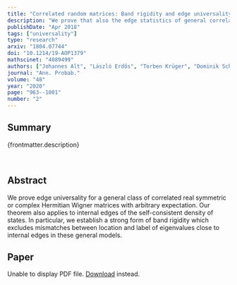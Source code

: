 ```yaml
---
title: "Correlated random matrices: Band rigidity and edge universality"
description: "We prove that also the edge statistics of general correlated Hermitian random matrices are universal. Our result implies that the eigenvalues in each support interval of the asymptotic density is deterministic with high probability."
publishDate: "Apr 2018"
tags: ["universality"]
type: "research"
arxiv: "1804.07744"
doi: "10.1214/19-AOP1379"
mathscinet: "4089499"
authors: ["Johannes Alt", "László Erdős", "Torben Krüger", "Dominik Schröder"]
journal: "Ann. Probab."
volume: "48"
year: "2020"
page: "963--1001"
number: "2"
---
```



## Summary

{frontmatter.description}

<br />

## Abstract

We prove edge universality for a general class of correlated real symmetric or complex Hermitian Wigner matrices with arbitrary expectation. Our theorem also applies to internal edges of the self-consistent density of states. In particular, we establish a strong form of band rigidity which excludes mismatches between location and label of eigenvalues close to internal edges in these general models.

## Paper

<object data={paper} type="application/pdf" width="100%" height="800px">
	<p>
		Unable to display PDF file.
		<a href={`https://arxiv.com/pdf/${frontmatter.arxiv}.pdf`}>Download</a>
		instead.
	</p>
</object>
